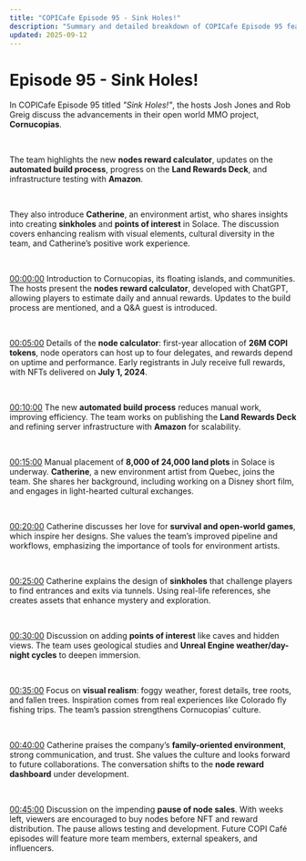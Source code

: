 ```yaml
---
title: "COPICafe Episode 95 - Sink Holes!"
description: "Summary and detailed breakdown of COPICafe Episode 95 featuring the nodes reward calculator, automated build process, land rewards deck, Solace land plots, sinkholes, and environment artist Catherine."
updated: 2025-09-12
---
```


# Episode 95 - <span className="text-orange-500">Sink Holes!</span>  

In COPICafe Episode 95 titled *"Sink Holes!"*, the hosts Josh Jones and Rob Greig discuss the advancements in their open world MMO project, **Cornucopias**.  

</br>  

The team highlights the new **nodes reward calculator**, updates on the **automated build process**, progress on the **Land Rewards Deck**, and infrastructure testing with **Amazon**.  

</br>  

They also introduce **Catherine**, an environment artist, who shares insights into creating **sinkholes** and **points of interest** in Solace. The discussion covers enhancing realism with visual elements, cultural diversity in the team, and Catherine’s positive work experience.  

</br>  

[00:00:00](https://youtube.com/watch?v=BK7-s34dANk&t=0) Introduction to Cornucopias, its floating islands, and communities. The hosts present the **nodes reward calculator**, developed with ChatGPT, allowing players to estimate daily and annual rewards. Updates to the build process are mentioned, and a Q&A guest is introduced.  

</br>  

[00:05:00](https://youtube.com/watch?v=BK7-s34dANk&t=300) Details of the **node calculator**: first-year allocation of **26M COPI tokens**, node operators can host up to four delegates, and rewards depend on uptime and performance. Early registrants in July receive full rewards, with NFTs delivered on **July 1, 2024**.  

</br>  

[00:10:00](https://youtube.com/watch?v=BK7-s34dANk&t=600) The new **automated build process** reduces manual work, improving efficiency. The team works on publishing the **Land Rewards Deck** and refining server infrastructure with **Amazon** for scalability.  

</br>  

[00:15:00](https://youtube.com/watch?v=BK7-s34dANk&t=900) Manual placement of **8,000 of 24,000 land plots** in Solace is underway. **Catherine**, a new environment artist from Quebec, joins the team. She shares her background, including working on a Disney short film, and engages in light-hearted cultural exchanges.  

</br>  

[00:20:00](https://youtube.com/watch?v=BK7-s34dANk&t=1200) Catherine discusses her love for **survival and open-world games**, which inspire her designs. She values the team’s improved pipeline and workflows, emphasizing the importance of tools for environment artists.  

</br>  

[00:25:00](https://youtube.com/watch?v=BK7-s34dANk&t=1500) Catherine explains the design of **sinkholes** that challenge players to find entrances and exits via tunnels. Using real-life references, she creates assets that enhance mystery and exploration.  

</br>  

[00:30:00](https://youtube.com/watch?v=BK7-s34dANk&t=1800) Discussion on adding **points of interest** like caves and hidden views. The team uses geological studies and **Unreal Engine weather/day-night cycles** to deepen immersion.  

</br>  

[00:35:00](https://youtube.com/watch?v=BK7-s34dANk&t=2100) Focus on **visual realism**: foggy weather, forest details, tree roots, and fallen trees. Inspiration comes from real experiences like Colorado fly fishing trips. The team’s passion strengthens Cornucopias’ culture.  

</br>  

[00:40:00](https://youtube.com/watch?v=BK7-s34dANk&t=2400) Catherine praises the company’s **family-oriented environment**, strong communication, and trust. She values the culture and looks forward to future collaborations. The conversation shifts to the **node reward dashboard** under development.  

</br>  

[00:45:00](https://youtube.com/watch?v=BK7-s34dANk&t=2700) Discussion on the impending **pause of node sales**. With weeks left, viewers are encouraged to buy nodes before NFT and reward distribution. The pause allows testing and development. Future COPI Café episodes will feature more team members, external speakers, and influencers.  
